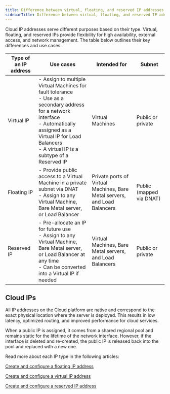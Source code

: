 ---
title: Difference between virtual, floating, and reserved IP addresses
sidebarTitle: Difference between virtual, floating, and reserved IP addresses
---

Cloud IP addresses serve different purposes based on their type. Virtual, floating, and reserved IPs provide flexibility for high availability, external access, and network management. The table below outlines their key differences and use cases.

| **Type of an IP address** | **Use cases**                                                                                                                                                                                                             | **Intended for**                                                                           | **Subnet**                     |
|---------------------------|---------------------------------------------------------------------------------------------------------------------------------------------------------------------------------------------------------------------------|--------------------------------------------------------------------------------------------|--------------------------------|
| Virtual IP           | - Assign to multiple Virtual Machines for fault tolerance<br/>- Use as a secondary address for a network interface<br/>- Automatically assigned as a Virtual IP for Load Balancers<br/>- A virtual IP is a subtype of a Reserved IP | Virtual Machines                                                                           | Public or private             |
| Floating IP          | - Provide public access to a Virtual Machine in a private subnet via DNAT<br/>- Assign to any Virtual Machine, Bare Metal server, or Load Balancer                                                                           | Private ports of Virtual Machines, Bare Metal servers, and Load Balancers                  | Public (mapped via DNAT)       |
| Reserved IP          | - Pre-allocate an IP for future use<br/>- Assign to any Virtual Machine, Bare Metal server, or Load Balancer at any time<br/>- Can be converted into a Virtual IP if needed                                                   | Virtual Machines, Bare Metal servers, and Load Balancers                                   | Public or private             |

  
## Cloud IPs

All IP addresses on the Cloud platform are native and correspond to the exact physical location where the server is deployed. This results in low latency, optimized routing, and improved performance for cloud services.

When a public IP is assigned, it comes from a shared regional pool and remains static for the lifetime of the network interface. However, if the interface is deleted and re-created, the public IP is released back into the pool and replaced with a new one.

Read more about each IP type in the following articles:

[Create and configure a floating IP address](/cloud/networking/ip-address/create-and-configure-a-floating-ip-address)

[Create and configure a virtual IP address](/cloud/networking/ip-address/create-and-configure-a-virtual-ip-vip-address)

[Create and configure a reserved IP address](/cloud/networking/ip-address/create-and-configure-a-reserved-ip-address)